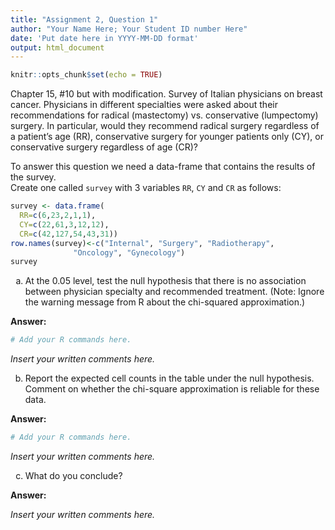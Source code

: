 ```yaml
---
title: "Assignment 2, Question 1"
author: "Your Name Here; Your Student ID number Here"
date: 'Put date here in YYYY-MM-DD format'
output: html_document
---
```


```r
knitr::opts_chunk$set(echo = TRUE)
```

Chapter 15, #10 but with modification. Survey of Italian physicians on breast cancer. Physicians in different specialties were asked about
their recommendations for radical (mastectomy) vs.
conservative (lumpectomy) surgery. In particular, 
would they recommend radical surgery regardless
of a patient's age (RR), conservative surgery for 
younger patients only (CY), or conservative surgery regardless of age (CR)?


To answer this question we need a data-frame 
that contains the results of the survey.  
Create one called `survey` with 3 
variables `RR`, `CY` and `CR` as follows:
```r
survey <- data.frame(
  RR=c(6,23,2,1,1), 
  CY=c(22,61,3,12,12), 
  CR=c(42,127,54,43,31))
row.names(survey)<-c("Internal", "Surgery", "Radiotherapy",
              "Oncology", "Gynecology")
survey
```

(a) At the 0.05 level, test the null hypothesis
that there is no association between physician
specialty and recommended treatment. (Note: Ignore
the warning message from R about the chi-squared approximation.)

**Answer:**

```r
# Add your R commands here.  
```

*Insert your written comments here.*

(b) Report the expected cell
counts in the table under the null hypothesis. Comment on whether the chi-square
approximation is reliable for these data.

**Answer:**

```r
# Add your R commands here.  
```

*Insert your written comments here.*


(c) What do you conclude?

**Answer:**

*Insert your written comments here.*

